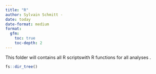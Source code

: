 ```yaml
---
title: "R"
author: Sylvain Schmitt -
date: today
date-format: medium
format: 
  gfm:
    toc: true
    toc-depth: 2
---
```


This folder will contains all R scriptswith R functions for all analyses .

```r
fs::dir_tree()
```
